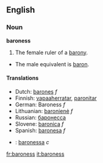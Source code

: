 ==English==
=== Noun ===

'''baroness'''

#The female ruler of a [[barony]].
*The male equivalent is [[baron]].

==== Translations ====
*Dutch: [[barones]] ''f''
*Finnish: [[vapaaherratar]], [[paronitar]]
*German: Baroness ''f''
*Lithuanian: [[baronienė]] ''f''
*Russian: [[баронесса]]
*Slovene: [[baronica]] ''f''
*Spanish: [[baronesa]] ''f''
*{{sv}}: [[baronessa]] ''c''

[[fr:baroness]]
[[it:baroness]]